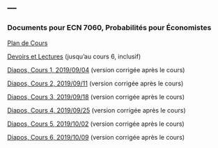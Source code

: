 ---
---

<link rel="stylesheet" href="styles.css" type="text/css">

### Documents pour ECN 7060, Probabilités pour Économistes

[Plan de Cours](./ECN7060/ECN7060A-A19-PC.pdf)

[Devoirs et Lectures](./ECN7060/ECN7060_DL.pdf) (jusqu'au cours 6, inclusif)

[Diapos, Cours 1, 2019/09/04](./ECN7060/ECN7060_1.pdf) (version corrigée après le cours)

[Diapos, Cours 2, 2019/09/11](./ECN7060/ECN7060_2.pdf) (version corrigée après le cours)

[Diapos, Cours 3, 2019/09/18](./ECN7060/ECN7060_3.pdf) (version corrigée après le cours)

[Diapos, Cours 4, 2019/09/25](./ECN7060/ECN7060_4.pdf) (version corrigée après le cours)

[Diapos, Cours 5, 2019/10/02](./ECN7060/ECN7060_5.pdf) (version corrigée après le cours)

[Diapos, Cours 6, 2019/10/09](./ECN7060/ECN7060_6.pdf) (version corrigée après le cours)